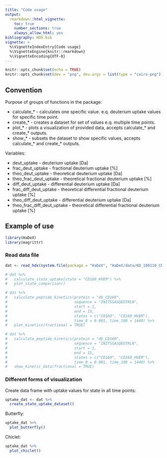 ```yaml
---
title: "Code usage"
output: 
  rmarkdown::html_vignette:
    toc: true
    number_sections: true
    always_allow_html: yes
bibliography: HDX.bib
vignette: >
  %\VignetteIndexEntry{Code usage}
  %\VignetteEngine{knitr::rmarkdown}
  %\VignetteEncoding{UTF-8}
---
```

  
```r
knitr::opts_chunk$set(echo = TRUE)
knitr::opts_chunk$set(dev = "png", dev.args = list(type = "cairo-png"))
```

## Convention

Purpose of groups of functions in the package:

* calculate_* - calculates one specific value. e.q. deuterium uptake values for specific time point.
* create_* - creates a dataset for set of values e.q. multiple time points.
* plot_* - plots a visualization of provided data, accepts calculate_* and create_*  outputs.
* show_* - subsets the dataset to show specific values, accepts calculate_* and create_*  outputs. 

Variables:

* deut_uptake - deuterium uptake [Da]
* frac_deut_uptake - fractional deuterium uptake [%]
* theo_deut_uptake - theoretical deuterium uptake [Da]
* theo_frac_deut_uptake - theoretical fractional deuterium uptake [%]
* diff_deut_uptake - differential deuterium uptake [Da]
* frac_diff_deut_uptake - theoretical differential fractional deuterium uptake [%]
* theo_diff_deut_uptake - differential deuterium uptake [Da]
* theo_frac_diff_deut_uptake - theoretical differential fractional deuterium uptake [%]


## Example of use

```r
library(HaDeX)
library(magrittr)
```

### Read data file 
```r
dat <- read_hdx(system.file(package = "HaDeX", "HaDeX/data/KD_180110_CD160_HVEM.csv"))
```


```r
# dat %>%
#   calculate_state_uptake(state = "CD160_HVEM") %>%
#   plot_state_comparison()
```

```r
# dat %>%
#   calculate_peptide_kinetics(protein = "db_CD160",
#                              sequence = "INITSSASQEGTRLN",
#                              start = 1,
#                              end = 15,
#                              states = c("CD160", "CD160_HVEM"),
#                              time_0 = 0.001, time_100 = 1440) %>%
#   plot_kinetics(fractional = TRUE)
```

```r
# dat %>%
#   calculate_peptide_kinetics(protein = "db_CD160",
#                              sequence = "INITSSASQEGTRLN",
#                              start = 1,
#                              end = 15,
#                              states = c("CD160", "CD160_HVEM"),
#                              time_0 = 0.001, time_100 = 1440) %>%
#   show_kinetic_data(fractional = TRUE)
```

### Different forms of visualization

Create data frame with uptake values for state in all time points:

```r
uptake_dat <- dat %>%
  create_state_uptake_dataset()
```

Butterfly:

```r
uptake_dat %>%
  plot_butterfly()
```

Chiclet:

```r
uptake_dat %>%
  plot_chiclet()
```

